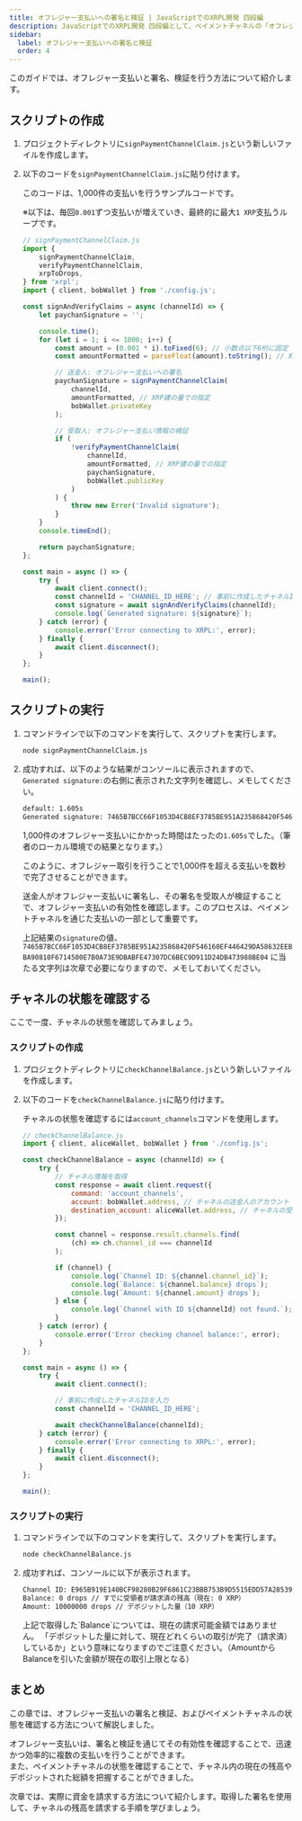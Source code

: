 ```yaml
---
title: オフレジャー支払いへの署名と検証 | JavaScriptでのXRPL開発 四段編
description: JavaScriptでのXRPL開発 四段編として、ペイメントチャネルの「オフレジャー支払いへの署名と検証」方法について解説しているページです。
sidebar:
  label: オフレジャー支払いへの署名と検証
  order: 4
---
```



このガイドでは、オフレジャー支払いと署名、検証を行う方法について紹介します。

## スクリプトの作成

<Steps>

1. プロジェクトディレクトリに`signPaymentChannelClaim.js`という新しいファイルを作成します。
2. 以下のコードを`signPaymentChannelClaim.js`に貼り付けます。

    このコードは、1,000件の支払いを行うサンプルコードです。

    ※以下は、毎回`0.001`ずつ支払いが増えていき、最終的に最大`1 XRP`支払うループです。

    ```javascript
    // signPaymentChannelClaim.js
    import {
        signPaymentChannelClaim,
        verifyPaymentChannelClaim,
        xrpToDrops,
    } from 'xrpl';
    import { client, bobWallet } from './config.js';

    const signAndVerifyClaims = async (channelId) => {
        let paychanSignature = '';

        console.time();
        for (let i = 1; i <= 1000; i++) {
            const amount = (0.001 * i).toFixed(6); // 小数点以下6桁に固定
            const amountFormatted = parseFloat(amount).toString(); // XRP建

            // 送金人: オフレジャー支払いへの署名
            paychanSignature = signPaymentChannelClaim(
                channelId,
                amountFormatted, // XRP建の量での指定
                bobWallet.privateKey
            );

            // 受取人: オフレジャー支払い情報の検証
            if (
                !verifyPaymentChannelClaim(
                    channelId,
                    amountFormatted, // XRP建の量での指定
                    paychanSignature,
                    bobWallet.publicKey
                )
            ) {
                throw new Error('Invalid signature');
            }
        }
        console.timeEnd();

        return paychanSignature;
    };

    const main = async () => {
        try {
            await client.connect();
            const channelId = 'CHANNEL_ID_HERE'; // 事前に作成したチャネルIDを入力
            const signature = await signAndVerifyClaims(channelId);
            console.log(`Generated signature: ${signature}`);
        } catch (error) {
            console.error('Error connecting to XRPL:', error);
        } finally {
            await client.disconnect();
        }
    };

    main();
    ```
</Steps>

## スクリプトの実行

<Steps>

1. コマンドラインで以下のコマンドを実行して、スクリプトを実行します。

    ```bash
    node signPaymentChannelClaim.js
    ```

2. 成功すれば、以下のような結果がコンソールに表示されますので、`Generated signature:`の右側に表示された文字列を確認し、メモしてください。
    ```bash
    default: 1.605s
    Generated signature: 7465B7BCC66F1053D4CB8EF3785BE951A235868420F546160EF446429DA58632EEBBA90810F6714500E7B0A73E9DBABFE47307DC6BEC9D911D24DB473988BE04
    ```

    1,000件のオフレジャー支払いにかかった時間はたったの`1.605s`でした。（筆者のローカル環境での結果となります。）
    
    このように、オフレジャー取引を行うことで1,000件を超える支払いを数秒で完了させることができます。

    <Aside>
    送金人がオフレジャー支払いに署名し、その署名を受取人が検証することで、オフレジャー支払いの有効性を確認します。このプロセスは、ペイメントチャネルを通じた支払いの一部として重要です。
    </Aside>

    上記結果の`signature`の値、`7465B7BCC66F1053D4CB8EF3785BE951A235868420F546160EF446429DA58632EEBBA90810F6714500E7B0A73E9DBABFE47307DC6BEC9D911D24DB473988BE04`
    に当たる文字列は次章で必要になりますので、メモしておいてください。
</Steps>

## チャネルの状態を確認する

ここで一度、チャネルの状態を確認してみましょう。

### スクリプトの作成

<Steps>

1. プロジェクトディレクトリに`checkChannelBalance.js`という新しいファイルを作成します。
2. 以下のコードを`checkChannelBalance.js`に貼り付けます。

    チャネルの状態を確認するには`account_channels`コマンドを使用します。

    ```javascript
    // checkChannelBalance.js
    import { client, aliceWallet, bobWallet } from './config.js';

    const checkChannelBalance = async (channelId) => {
        try {
            // チャネル情報を取得
            const response = await client.request({
                command: 'account_channels',
                account: bobWallet.address, // チャネルの送金人のアカウント
                destination_account: aliceWallet.address, // チャネルの受領人のアカウント
            });

            const channel = response.result.channels.find(
                (ch) => ch.channel_id === channelId
            );

            if (channel) {
                console.log(`Channel ID: ${channel.channel_id}`);
                console.log(`Balance: ${channel.balance} drops`);
                console.log(`Amount: ${channel.amount} drops`);
            } else {
                console.log(`Channel with ID ${channelId} not found.`);
            }
        } catch (error) {
            console.error('Error checking channel balance:', error);
        }
    };

    const main = async () => {
        try {
            await client.connect();

            // 事前に作成したチャネルIDを入力
            const channelId = 'CHANNEL_ID_HERE';

            await checkChannelBalance(channelId);
        } catch (error) {
            console.error('Error connecting to XRPL:', error);
        } finally {
            await client.disconnect();
        }
    };

    main();
    ```
</Steps>

### スクリプトの実行

<Steps>

1. コマンドラインで以下のコマンドを実行して、スクリプトを実行します。

    ```bash
    node checkChannelBalance.js
    ```

2. 成功すれば、コンソールに以下が表示されます。
    ```bash
    Channel ID: E965B919E140BCF98280B29F6861C23BBB753B9D5515EDD57A285391BA20CCA2
    Balance: 0 drops // すでに受領者が請求済の残高（現在: 0 XRP）
    Amount: 10000000 drops // デポジットした量（10 XRP）
    ```

    <Aside title="Balanceについて">
    上記で取得した`Balance`については、現在の請求可能金額ではありません。  
    「デポジットした量に対して、現在どれくらいの取引が完了（請求済）しているか」という意味になりますのでご注意ください。（AmountからBalanceを引いた金額が現在の取引上限となる）
    </Aside>
</Steps>

## まとめ

この章では、オフレジャー支払いの署名と検証、およびペイメントチャネルの状態を確認する方法について解説しました。

オフレジャー支払いは、署名と検証を通じてその有効性を確認することで、迅速かつ効率的に複数の支払いを行うことができます。  
また、ペイメントチャネルの状態を確認することで、チャネル内の現在の残高やデポジットされた総額を把握することができました。

次章では、実際に資金を請求する方法について紹介します。取得した署名を使用して、チャネルの残高を請求する手順を学びましょう。